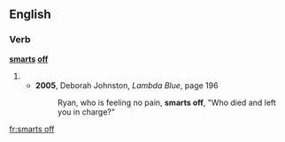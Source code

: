 ==English==
===Verb===
'''[[smarts]] [[off]]'''
#{{third-person singular of|smart off}}
#*'''2005''', Deborah Johnston, ''Lambda Blue'', page 196
#*:Ryan, who is feeling no pain, '''smarts off''', "Who died and left you in charge?"

[[fr:smarts off]]